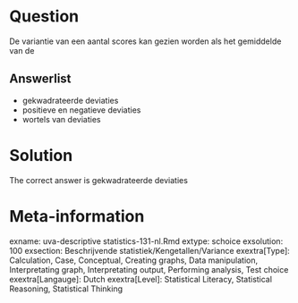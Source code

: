 Question
========

De variantie van een aantal scores kan gezien worden als het gemiddelde van de 

Answerlist
----------
* gekwadrateerde deviaties
* positieve en negatieve deviaties
* wortels van deviaties

Solution
========

The correct answer is  gekwadrateerde deviaties 

Meta-information
================
exname: uva-descriptive statistics-131-nl.Rmd 
extype: schoice 
exsolution: 100 
exsection: Beschrijvende statistiek/Kengetallen/Variance
exextra[Type]: Calculation, Case, Conceptual, Creating graphs, Data manipulation, Interpretating graph, Interpretating output, Performing analysis, Test choice 
exextra[Langauge]: Dutch 
exextra[Level]: Statistical Literacy, Statistical Reasoning, Statistical Thinking 
